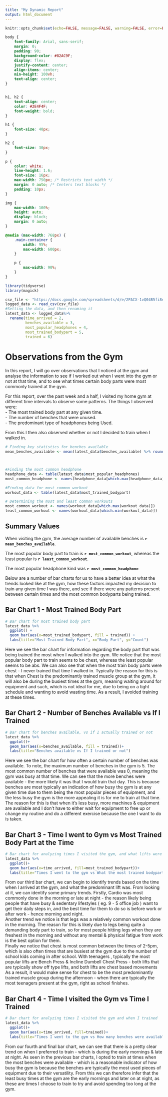 ```yaml
---
title: "My Dynamic Report"
output: html_document
---
```


```r
knitr::opts_chunk$set(echo=FALSE, message=FALSE, warning=FALSE, error=FALSE)
```

```css
body {
    font-family: Arial, sans-serif;
    margin: 0;
    padding: 90;
    background-color: #82AC9F;
    display: flex;
    justify-content: center;
    align-items: center;
    min-height: 100vh;
    text-align: center;
}


h1, h2 {
    text-align: center;
    color: #2E4F4F;
    font-weight: bold;
}

h1 {
    font-size: 40px;
}

h2 {
    font-size: 30px;
}

p {
    color: white;
    line-height: 1.6;
    font-size: 16px;
    max-width: 750px; /* Restricts text width */
    margin: 0 auto; /* Centers text blocks */
    padding: 10px;
}

img {
    max-width: 100%;
    height: auto;
    display: block;
    margin: 0 auto;
}

@media (max-width: 768px) {
    .main-container {
        width: 95%;
        max-width: 600px;
    }

    p {
        max-width: 90%;
    }
}

```
```r
library(tidyverse)
library(magick)

csv_file <- "https://docs.google.com/spreadsheets/d/e/2PACX-1vQ04B5fi8eIMpR6BER8-1_tTkbkE_GAuZbHfcaB5Uq19bqRKGwXopzb8aM_4kvITp4Uh5dQMw8rMGIp/pub?output=csv"
logged_data <- read_csv(csv_file) 
#Setting the data, and then renaming it
latest_data <- logged_data%>%
  rename(time_arrived = 2, 
         benches_available = 3, 
         most_popular_headphones = 4, 
         most_trained_bodypart = 5,
         trained = 6)
```
# Observations from the Gym

In this report, I will go over observations that I noticed at the gym and analyse the information to see if I worked out when I went into the gym or not at that time, and to see what times certain body parts were most commonly trained at the gym. 

For this report, over the past week and a half, I visited my home gym at different time intervals to observe some patterns. The things I observed were:<br>
- The most trained body part at any given time. <br>
- The number of benches that were unused. <br>
- The predominant type of headphones being Used. <br>

From this I then also observed whether or not I decided to train when I walked in. 

```r
# Finding key statistics for benches available
mean_benches_available <- mean(latest_data$benches_available) %>% round(1)



#Finding the most common headphone
headphone_data <- table(latest_data$most_popular_headphones)
most_common_headphone <- names(headphone_data[which.max(headphone_data)])

#Finding data for most common workout
workout_data <- table(latest_data$most_trained_bodypart)

# Determining the most and least common workouts
most_common_workout <- names(workout_data[which.max(workout_data)])
least_common_workout <- names(workout_data[which.min(workout_data)])
```
## Summary Values
When visiting the gym, the average number of available benches is **`r mean_benches_available`**.

The most popular body part to train is **`r most_common_workout`**, whereas the least popular is **`r least_common_workout`**.

The most popular headphone kind was **`r most_common_headphone`**


Below are a number of bar charts for us to have a better idea at what the trends looked like at the gym, how these factors impacted my decision to train any given time I was there, and see if there were any patterns present between certain times and the most common bodyparts being trained. 

## Bar Chart 1 - Most Trained Body Part
```r

# Bar chart for most trained body part
latest_data %>%  
  ggplot() +  
  geom_bar(aes(x=most_trained_bodypart, fill = trained)) +
  labs(title="Most Trained Body Part", x="Body Part", y="Count")
```

Here we see the bar chart for information regarding the body part that was being trained the most when I walked into the gym. We notice that the most popular body part to train seems to be chest, whereas the least popular seems to be abs. We can also see that when the most train body parts were chest - I never trained that time I walked in. Typically the reason for this is that when Chest is the predominantly trained muscle group at the gym, it will also be during the busiest times at the gym, meaning waiting around for equipment and such, which is not ideal for me, due to being on a tight schedule and wanting to avoid wasting time. As a result, I avoided training at these times. 

## Bar Chart 2 - Number of Benches Available vs If I Trained
```r
# Bar chart for benches available, vs if I actually trained or not
latest_data %>% 
  ggplot()+
  geom_bar(aes(x=benches_available, fill = trained))+
  labs(title="Benches available vs If I trained or not")


```

Here we see the bar chart for how often a certain number of benches was available. To note, the maximum number of benches in the gym is 5. The most common number of benches that were available was 0, meaning the gym was busy at that time. We can see that the more benches were available - the more likely it was that I would train that day. This is because benches are most typically an indication of how busy the gym is at any given time due to them being the most popular pieces of equipment, and the less busy the gym is the more appealing it is for me to train at that time. The reason for this is that when it's less busy, more machines & equipment are available and I don't have to either wait for equipment to free up or change my routine and do a different exercise because the one I want to do is taken. 


## Bar Chart 3 - Time I went to Gym vs Most Trained Body Part at the Time
```r
# Bar chart for analyzing times I visited the gym, and what lifts were the most predominant at that time
latest_data %>%
  ggplot()+
  geom_bar(aes(x=time_arrived, fill=most_trained_bodypart))+
  labs(title="Times I went to the gym vs What the most trained bodypart was")


```
From our third bar chart, we can begin to identify trends based on the time when I arrived at the gym, and what the predominant lift was. From looking at it, we can identify some primary trends. Firstly, Cardio was most commonly done in the morning or late at night - the reason likely being people that have busy & sedentary lifestyles ( eg. 9 - 5 office job ) want to get their daily steps in, and the best time for them to do so is before work or after work - hence morning and night. 
<br>
Another trend we notice is that legs was a relatively common workout done in the morning. The reason for this is likely due to legs being quite a demanding body part to train, so for most people hitting legs when they are freshest in the morning and without any mental & physical fatigue from work is the best option for them. 
<br>
Finally we notice that chest is most common between the times of 2-5pm, which is also often times that are busiest at the gym due to the number of school kids coming in after school. With teenagers , typically the most popular lifts are Bench Press & Incline Dumbell Chest Press - both lifts that are typically show off type lifts, and both lifts are chest based movements As a result, it would make sense for chest to be the most predominantly trained muscle group during the afternoon - when there are typically the most teenagers present at the gym, right as school finishes. 


## Bar Chart 4 - Time I visited the Gym vs Time I Trained
```r
# Bar chart for analyzing times I visited the gym and when I trained
latest_data %>%
  ggplot()+
  geom_bar(aes(x=time_arrived, fill=trained))+
  labs(title="Times I went to the gym vs How many benches were available")


```
From our fourth and final bar chart, we can see that there is a pretty clear trend on when I preferred to train - which is during the early mornings & late at night. As seen in the previous bar charts, I opted to train at times when the most benches were available - which is a reasonable indicator of how busy the gym is because the benches are typically the most used pieces of equipment due to their versatility. From this we can therefore infer that the least busy times at the gym are the early mornings and later on at night, as these are times I choose to train to try and avoid spending too long at the gym. 
